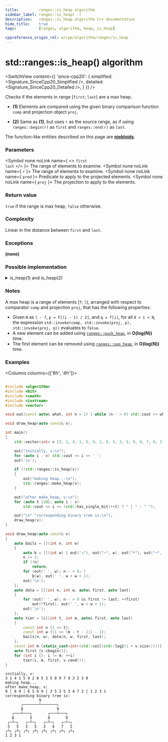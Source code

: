 ```yaml
---
title:         ranges::is_heap algorithm
sidebar_label: ranges::is_heap(  )
description:   ranges::is_heap algorithm C++ documentation
hide_title:    true
tags:          [ranges, algorithm, heap, is_heap]

cppreference_origin_rel: w/cpp/algorithm/ranges/is_heap
---
```




<!-- Terms -->

<!----------------- Codes ---------------------->


# std::ranges::is_heap() algorithm

<SwitchView content={{
	'since-cpp20': {
		simplified:	<Signature_SinceCpp20_Simplified />,
		detailed:	<Signature_SinceCpp20_Detailed />,
	}
}} />

Checks if the elements in range [`first`; `last`) are a max heap.

- **(1)** Elements are compared using the given binary comparison function `comp` and projection object `proj`.

- **(2)** Same as **(1)**, but uses `r` as the source range, as if using `ranges::begin(r)` as `first` and `ranges::end(r)` as `last`.

The function-like entities described on this page are [**niebloids**](/docs/std/algo/niebloids).

### Parameters

<SymbolTable>

  <Symbol none noLink name={ <> <code>first</code> <br/> <code>last</code> </> }>
    The range of elements to examine.
  </Symbol>
  <Symbol none noLink name={ <code>r</code> }>
    The range of elements to examine.
  </Symbol>
  <Symbol none noLink name={ <code>pred</code> }>
    Predicate to apply to the projected elements.
  </Symbol>
  <Symbol none noLink name={ <code>proj</code> }>
    The projection to apply to the elements.
  </Symbol>

</SymbolTable>

### Return value

`true` if the range is max heap, `false` otherwise.

### Complexity

Linear in the distance between `first` and `last`.

### Exceptions

**(none)**

### Possible implementation

<details>
<summary>is_heap(1) and is_heap(2)</summary>

```cpp
struct is_heap_fn
{
    template<std::random_access_iterator I, std::sentinel_for<I> S,
             class Proj = std::identity, std::indirect_strict_weak_order<
             std::projected<I, Proj>> Comp = ranges::less>
    constexpr bool operator()(I first, S last, Comp comp = {}, Proj proj = {}) const
    {
        return (last == ranges::is_heap_until(first, last,
                                              std::move(comp), std::move(proj)));
    }

    template<ranges::random_access_range R, class Proj = std::identity,
             std::indirect_strict_weak_order<std::projected<ranges::iterator_t<R>, Proj>>
             Comp = ranges::less>
    constexpr bool operator()(R&& r, Comp comp = {}, Proj proj = {}) const
    {
        return (*this)(ranges::begin(r), ranges::end(r),
                       std::move(comp), std::move(proj));
    }
};

inline constexpr is_heap_fn is_heap {};
```

</details>

### Notes

A max heap is a range of elements [`f`; `l`), arranged with respect to comparator `comp` and projection `proj`, that has the following properties:
 - Given `N` as `l - f`, `p = f[(i - 1) / 2]`, and `q = f[i]`, for all `0 < i < N`, the expression `std::invoke(comp, std::invoke(proj, p), std::invoke(proj, q))` evaluates to `false`.
 - A new element can be added using [`ranges::push_heap`](#), in **O(log(N))** time.
 - The first element can be removed using [`ranges::pop_heap`](#), in **O(log(N))** time.

### Examples

<Columns columns={['8fr', '4fr']}>
<div>

```cpp title='Main.cpp' showLineNumbers

#include <algorithm>
#include <bit>
#include <cmath>
#include <iostream>
#include <vector>

void out(const auto& what, int n = 1) { while (n-- > 0) std::cout << what; }

void draw_heap(auto const& v);

int main()
{
    std::vector<int> v {3, 1, 4, 1, 5, 9, 2, 6, 5, 3, 5, 8, 9, 7, 9, 3, 2, 3, 8};

    out("initially, v:\n");
    for (auto i : v) std::cout << i << ' ';
    out('\n');

    if (!std::ranges::is_heap(v))
    {
        out("making heap...\n");
        std::ranges::make_heap(v);
    }

    out("after make_heap, v:\n");
    for (auto t {1U}; auto i : v)
        std::cout << i << (std::has_single_bit(++t) ? " │ " : " ");

    out("\n" "corresponding binary tree is:\n");
    draw_heap(v);
}

void draw_heap(auto const& v)
{
    auto bails = [](int n, int w)
    {
        auto b = [](int w) { out("┌"), out("─", w), out("┴"), out("─", w), out("┐"); };
        n /= 2;
        if (!n)
            return;
        for (out(' ', w); n-- > 0; )
            b(w), out(' ', w + w + 1);
        out('\n');
    };
    auto data = [](int n, int w, auto& first, auto last)
    {
        for (out(' ', w); n-- > 0 && first != last; ++first)
            out(*first), out(' ', w + w + 1);
        out('\n');
    };
    auto tier = [&](int t, int m, auto& first, auto last)
    {
        const int n {1 << t};
        const int w {(1 << (m - t - 1)) - 1};
        bails(n, w), data(n, w, first, last);
    };
    const int m {static_cast<int>(std::ceil(std::log2(1 + v.size())))};
    auto first {v.cbegin()};
    for (int i {}; i != m; ++i)
        tier(i, m, first, v.cend());
}
```

</div>
<div>

```plaintext title="Possible Output"
initially, v:
3 1 4 1 5 9 2 6 5 3 5 8 9 7 9 3 2 3 8
making heap...
after make_heap, v:
9 │ 8 9 │ 6 5 8 9 │ 3 5 3 5 3 4 7 2 │ 1 2 3 1
corresponding binary tree is:
               9
       ┌───────┴───────┐
       8               9
   ┌───┴───┐       ┌───┴───┐
   6       5       8       9
 ┌─┴─┐   ┌─┴─┐   ┌─┴─┐   ┌─┴─┐
 3   5   3   5   3   4   7   2
┌┴┐ ┌┴┐ ┌┴┐ ┌┴┐ ┌┴┐ ┌┴┐ ┌┴┐ ┌┴┐
1 2 3 1
```

</div>
</Columns>
